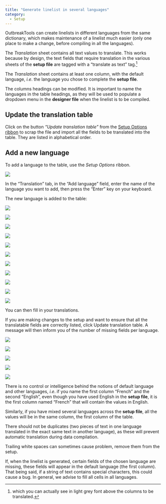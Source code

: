 ```yaml
---
title: "Generate linelist in several languages"
category: 
  - Setup
---
```


OutbreakTools can create linelists in different languages from the same dictionary, which makes maintenance of a linelist much easier (only one place to make a change, before compiling in all the languages).

The *Translation* sheet contains all text values to translate. This works because by design, the text fields that require translation in the various sheets of the **setup file** are tagged with a "translate as text" tag.^[which you can actually see in light grey font above the columns to be translated.]

The *Translation* sheet contains at least one column, with the default language, *i.e*. the language you chose to complete the **setup file**.

The columns headings can be modified. It is important to name the languages in the table headings, as they will be used to populate a dropdown menu in the **designer file** when the linelist is to be compiled.

## Update the translation table

Click on the button *"Update translation table"* from the [Setup Options ribbon](../reference/ribbons.qmd#sec-setup-ribbon) to scrap the file and import all the fields to be translated into the table. They are listed in alphabetical order.

## Add a new language

To add a language to the table, use the *Setup Options* ribbon.

![](../reference/images/im-103-translations-sheet.png){fig-align="center"}

In the "Translation" tab, in the "Add language" field, enter the name of the language you want to add, then press the "Enter" key on your keyboard.

The new language is added to the table:

![](../reference/images/im-104-translations-sheet.png){fig-align="center"}

![](../images/fleche.png){fig-align="center"}

![](../reference/images/im-105-translations-sheet.png){fig-align="center"}

![](../images/fleche.png){fig-align="center"}

![](../reference/images/im-106-translations-sheet.png){fig-align="center"}

![](../images/fleche.png){fig-align="center"}

![](../reference/images/im-107-translations-sheet.png){fig-align="center"}

![](../images/fleche.png){fig-align="center"}

![](../reference/images/im-108-translations-sheet.png){fig-align="center"}

![](../images/fleche.png){fig-align="center"}

![](../reference/images/im-109-translations-sheet.png){fig-align="center"}

You can then fill in your translations.

If you are making changes to the setup and want to ensure that all the translatable fields are correctly listed, click Update translation table. A message will then inform you of the number of missing fields per language.

![](../reference/images/im-110-translations-sheet.png){fig-align="center"}

![](../images/fleche.png){fig-align="center"}

![](../reference/images/im-111-translations-sheet.png){fig-align="center"}

![](../images/fleche.png){fig-align="center"}

![](../reference/images/im-112-translations-sheet.png){fig-align="center"}

::: {.callout-warning}
There is no control or intelligence behind the notions of default language and other languages, *i.e*. if you name the first column "French" and the second "English", even though you have used English in the **setup file**, it is the first column named "French" that will contain the values in English.

Similarly, if you have mixed several languages across the **setup file**, all the values will be in the same column, the first column of the table.
:::


::: {.callout-important}
There should not be duplicates (two pieces of text in one language translated in the exact same text in another language), as these will prevent automatic translation during data compilation.
:::

::: {.callout-note}
Trailing white spaces can sometimes cause problem, remove them from the setup.
:::

::: {.callout-note}
If, when the linelist is generated, certain fields of the chosen language are missing, these fields will appear in the default language (the first column). That being said, if a string of text contains special characters, this could cause a bug. In general, we advise to fill all cells in all languages.
:::

